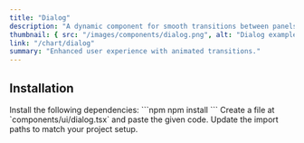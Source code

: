 ```yaml
---
title: "Dialog"
description: "A dynamic component for smooth transitions between panels."
thumbnail: { src: "/images/components/dialog.png", alt: "Dialog example" }
link: "/chart/dialog"
summary: "Enhanced user experience with animated transitions."
---
```


<ComponentPreview name="dialog-demo" />

## Installation

<Steps>

<Step>
Install the following dependencies:
</Step>
```npm
npm install 
```

<Step>
Create a file at `components/ui/dialog.tsx` and paste the given code.  
</Step>

<CollapsibleSource name="dialog" />

<Step>
Update the import paths to match your project setup.
</Step>

</Steps>